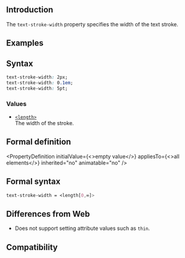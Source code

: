 ## Introduction

The `text-stroke-width` property specifies the width of the text stroke.


## Examples

<Go
  example="css-api"
  defaultFile="src/text-stroke-width/App.tsx"
  img="https://lf-lynx.tiktok-cdns.com/obj/lynx-artifacts-oss-sg/lynx-website/assets/doc/css/text-stroke-width.jpg"
  entry="src/text-stroke-width"
  defaultEntryFile="dist/text-stroke-width.lynx.bundle"
/>

## Syntax

```css
text-stroke-width: 2px;
text-stroke-width: 0.1em;
text-stroke-width: 5pt;
```

### Values

- [`<length>`](/api/css/data-type/length.mdx)<br/>
  The width of the stroke.

## Formal definition


<PropertyDefinition
  initialValue={<>empty value</>}
  appliesTo={<>all elements</>}
  inherited="no"
  animatable="no"
/>

## Formal syntax

```css
text-stroke-width = <length[0,∞]>
```

## Differences from Web

- Does not support setting attribute values such as `thin`.

## Compatibility


<LegacyCompatTable metadata="css/properties/text-stroke-width" />
